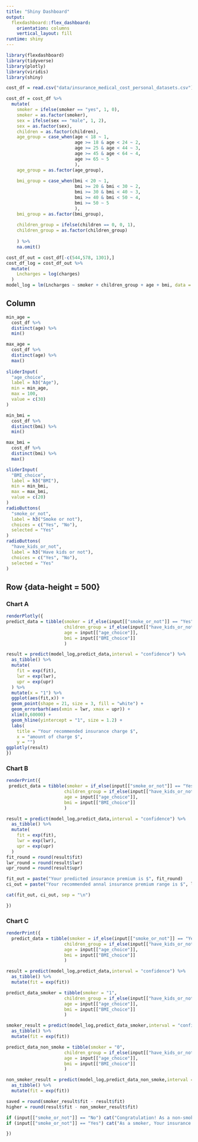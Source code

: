 ```yaml
---
title: "Shiny Dashboard"
output: 
  flexdashboard::flex_dashboard:
    orientation: columns
    vertical_layout: fill
runtime: shiny
---
```


```r
library(flexdashboard)
library(tidyverse)
library(plotly)
library(viridis)
library(shiny)
```

```r
cost_df = read.csv("data/insurance_medical_cost_personal_datasets.csv")

cost_df = cost_df %>% 
  mutate(
    smoker = ifelse(smoker == "yes", 1, 0),
    smoker = as.factor(smoker),
    sex = ifelse(sex == "male", 1, 2),
    sex = as.factor(sex),
    children = as.factor(children),
    age_group = case_when(age < 18 ~ 1, 
                          age >= 18 & age < 24 ~ 2,
                          age >= 25 & age < 44 ~ 3,
                          age >= 45 & age < 64 ~ 4,
                          age >= 65 ~ 5
                          ),
    age_group = as.factor(age_group),
    
    bmi_group = case_when(bmi < 20 ~ 1, 
                          bmi >= 20 & bmi < 30 ~ 2,
                          bmi >= 30 & bmi < 40 ~ 3,
                          bmi >= 40 & bmi < 50 ~ 4,
                          bmi >= 50 ~ 5
                          ),
    bmi_group = as.factor(bmi_group),
    
    children_group = ifelse(children == 0, 0, 1),
    children_group = as.factor(children_group)
     
    ) %>% 
    na.omit()

```

```r
cost_df_out = cost_df[-c(544,578, 1301),]
cost_df_log = cost_df_out %>% 
  mutate(
    Lncharges = log(charges)
  ) 
model_log = lm(Lncharges ~ smoker + children_group + age + bmi, data = cost_df_log) 
```


Column {.sidebar}
-----------------------------------------------------------------------

```r
min_age = 
  cost_df %>% 
  distinct(age) %>% 
  min()

max_age = 
  cost_df %>% 
  distinct(age) %>% 
  max()
  
sliderInput(
  "age_choice",
  label = h3("Age"),
  min = min_age,
  max = 100,
  value = c(30)
)

min_bmi = 
  cost_df %>% 
  distinct(bmi) %>% 
  min()

max_bmi = 
  cost_df %>% 
  distinct(bmi) %>% 
  max()

sliderInput(
  "BMI_choice",
  label = h3("BMI"),
  min = min_bmi,
  max = max_bmi,
  value = c(20)
)
radioButtons(
  "smoke_or_not",
  label = h3("Smoke or not"),
  choices = c("Yes", "No"),
  selected = "Yes"
)
radioButtons(
  "have_kids_or_not",
  label = h3("Have kids or not"),
  choices = c("Yes", "No"),
  selected = "Yes"
)
```


Row {data-height = 500}
-----------------------------------------------------------------------

### Chart A

```r
renderPlotly({
predict_data = tibble(smoker = if_else(input[["smoke_or_not"]] == "Yes","1", "0"),
                      children_group = if_else(input[["have_kids_or_not"]] == "Yes", "1", "0"),
                      age = input[["age_choice"]],
                      bmi = input[["BMI_choice"]]
                      ) 

result = predict(model_log,predict_data,interval = "confidence") %>% 
  as_tibble() %>% 
  mutate(
    fit = exp(fit),
    lwr = exp(lwr),
    upr = exp(upr)
  ) %>% 
  mutate(x = "1") %>%
  ggplot(aes(fit,x)) + 
  geom_point(shape = 21, size = 3, fill = "white") +
  geom_errorbarh(aes(xmin = lwr, xmax = upr)) +
  xlim(0,60000) +
  geom_hline(yintercept = "1", size = 1.2) +
  labs(
    title = "Your recommended insurance charge $",
    x = "amount of charge $",
    y = "") 
ggplotly(result)
})
```


### Chart B

```r
renderPrint({
 predict_data = tibble(smoker = if_else(input[["smoke_or_not"]] == "Yes","1", "0"),
                      children_group = if_else(input[["have_kids_or_not"]] == "Yes", "1", "0"),
                      age = input[["age_choice"]],
                      bmi = input[["BMI_choice"]]
                      )

result = predict(model_log,predict_data,interval = "confidence") %>% 
  as_tibble() %>% 
  mutate(
    fit = exp(fit),
    lwr = exp(lwr),
    upr = exp(upr)
  )
fit_round = round(result$fit)
lwr_round = round(result$lwr)
upr_round = round(result$upr)

fit_out = paste("Your predicted insurance premium is $", fit_round)
ci_out = paste("Your recommended annal insurance premium range is $", lwr_round, "to $", upr_round)

cat(fit_out, ci_out, sep = "\n")

})
```

### Chart C

```r
renderPrint({
  predict_data = tibble(smoker = if_else(input[["smoke_or_not"]] == "Yes","1", "0"),
                      children_group = if_else(input[["have_kids_or_not"]] == "Yes", "1", "0"),
                      age = input[["age_choice"]],
                      bmi = input[["BMI_choice"]]
                      )

result = predict(model_log,predict_data,interval = "confidence") %>% 
  as_tibble() %>% 
  mutate(fit = exp(fit))

predict_data_smoker = tibble(smoker = "1",
                      children_group = if_else(input[["have_kids_or_not"]] == "Yes", "1", "0"),
                      age = input[["age_choice"]],
                      bmi = input[["BMI_choice"]]
                      ) 

smoker_result = predict(model_log,predict_data_smoker,interval = "confidence") %>% 
  as_tibble() %>% 
  mutate(fit = exp(fit))

predict_data_non_smoke = tibble(smoker = "0",
                      children_group = if_else(input[["have_kids_or_not"]] == "Yes", "1", "0"),
                      age = input[["age_choice"]],
                      bmi = input[["BMI_choice"]]
                      ) 

non_smoker_result = predict(model_log,predict_data_non_smoke,interval = "confidence") %>% 
  as_tibble() %>% 
  mutate(fit = exp(fit))

saved = round(smoker_result$fit - result$fit)
higher = round(result$fit - non_smoker_result$fit)

if (input[["smoke_or_not"]] == "No") cat("Congratulation! As a non-smoker, You saved $",saved, "for insurance premium than smoker")
if (input[["smoke_or_not"]] == "Yes") cat("As a smoker, Your insurance premium is $", higher,"higher than non-smoker")

})
```

